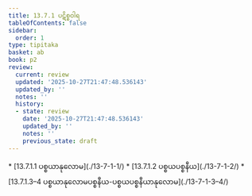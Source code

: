 ```yaml
---
title: 13.7.1 ပဋိစ္စဝါရ
tableOfContents: false
sidebar:
  order: 1
type: tipitaka
basket: ab
book: p2
review:
  current: review
  updated: '2025-10-27T21:47:48.536143'
  updated_by: ''
  notes: ''
  history:
  - state: review
    date: '2025-10-27T21:47:48.536143'
    updated_by: ''
    notes: ''
    previous_state: draft
---
```



<ReviewStatus review={frontmatter.review} showDetails={true} />

<HypothesisAnnotation frontmatter={frontmatter} />

<DynamicBreadcrumb />



<TableOfContents book="p2" section="13.7.1">
* [13.7.1.1 ပစ္စယာနုလောမ](./13-7-1-1/)
* [13.7.1.2 ပစ္စယပစ္စနီယ](./13-7-1-2/)
* [13.7.1.3–4 ပစ္စယာနုလောမပစ္စနီယ-ပစ္စယပစ္စနီယာနုလောမ](./13-7-1-3–4/)
</TableOfContents>